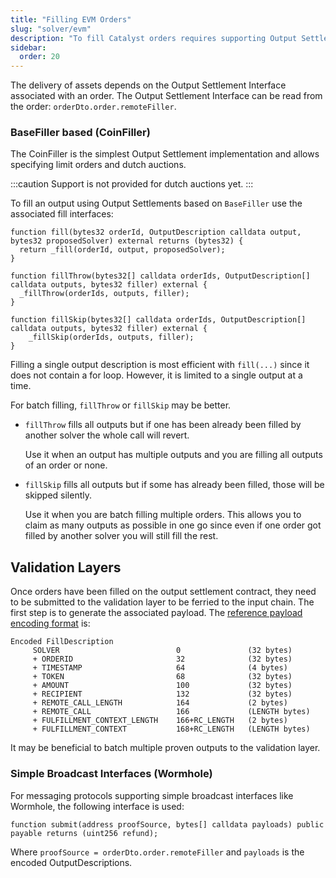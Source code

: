 ```yaml
---
title: "Filling EVM Orders"
slug: "solver/evm"
description: "To fill Catalyst orders requires supporting Output Settlement interfaces. Each Output Settlement interface is different but most support the generic OutputDescription types and allows filling orders through a shared context."
sidebar:
  order: 20
---
```



The delivery of assets depends on the Output Settlement Interface associated with an order. The Output Settlement Interface can be read from the order: `orderDto.order.remoteFiller`.

### BaseFiller based (CoinFiller)

The CoinFiller is the simplest Output Settlement implementation and allows specifying limit orders and dutch auctions.

:::caution
Support is not provided for dutch auctions yet.
:::

To fill an output using Output Settlements based on `BaseFiller` use the associated fill interfaces:

```solidity
function fill(bytes32 orderId, OutputDescription calldata output, bytes32 proposedSolver) external returns (bytes32) {
  return _fill(orderId, output, proposedSolver);
}

function fillThrow(bytes32[] calldata orderIds, OutputDescription[] calldata outputs, bytes32 filler) external {
  _fillThrow(orderIds, outputs, filler);
}

function fillSkip(bytes32[] calldata orderIds, OutputDescription[] calldata outputs, bytes32 filler) external {
    _fillSkip(orderIds, outputs, filler);
}
```

Filling a single output description is most efficient with `fill(...)` since it does not contain a for loop. However, it is limited to a single output at a time.

For batch filling, `fillThrow` or `fillSkip` may be better.
- `fillThrow` fills all outputs but if one has been already been filled by another solver the whole call will revert.

  Use it when an output has multiple outputs and you are filling all outputs of an order or none.

- `fillSkip` fills all outputs but if some has already been filled, those will be skipped silently.

  Use it when you are batch filling multiple orders. This allows you to claim as many outputs as possible in one go since even if one order got filled by another solver you will still fill the rest.

## Validation Layers

Once orders have been filled on the output settlement contract, they need to be submitted to the validation layer to be ferried to the input chain. The first step is to generate the associated payload. The [reference payload encoding format](/#standardized-message-format) is:

```
Encoded FillDescription
     SOLVER                          0               (32 bytes)
     + ORDERID                       32              (32 bytes)
     + TIMESTAMP                     64              (4 bytes)
     + TOKEN                         68              (32 bytes)
     + AMOUNT                        100             (32 bytes)
     + RECIPIENT                     132             (32 bytes)
     + REMOTE_CALL_LENGTH            164             (2 bytes)
     + REMOTE_CALL                   166             (LENGTH bytes)
     + FULFILLMENT_CONTEXT_LENGTH    166+RC_LENGTH   (2 bytes)
     + FULFILLMENT_CONTEXT           168+RC_LENGTH   (LENGTH bytes)
```

It may be beneficial to batch multiple proven outputs to the validation layer.

### Simple Broadcast Interfaces (Wormhole)

For messaging protocols supporting simple broadcast interfaces like Wormhole, the following interface is used:

```solidity
function submit(address proofSource, bytes[] calldata payloads) public payable returns (uint256 refund);
```

Where `proofSource = orderDto.order.remoteFiller` and  `payloads` is the encoded OutputDescriptions.